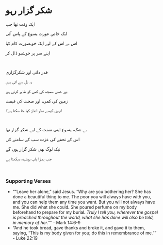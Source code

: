 # شکر گزار رہو

ایک وقت تھا جب

ایک خاص عورت یسوع کے پاس آئی

اس نے اس کے لیے ایک خوبصورت کام کیا

اپنے سر پر خوشبو ڈال کر

<br />

قدر دانی اور شکرگزاری

یہ دل سے آتی ہیں

بے حسی سمجھ کی کمی کو ظاہر کرتی ہے

زمین کی کمی، اور صحت کی قیمت

انہیں کیسے نظر انداز کیا جا سکتا ہے؟

<p></p>

<br />

بے شک، یسوع اپنی نعمت کے لیے شکر گزار تھا

اس کے تحفے کی عزت سب کے سامنے کی

نیک لوگ بھی شکر گزار ہوں گے

جب ہمارا باپ پوشیدہ دیکھتا ہے

<br />

### Supporting Verses

- ““Leave her alone,” said Jesus. “Why are you bothering her? She has done a beautiful thing to me. The poor you will always have with you, and you can help them any time you want. But you will not always have me. She did what she could. She poured perfume on my body beforehand to prepare for my burial. *Truly I tell you, wherever the gospel is preached throughout the world, what she has done will also be told, in memory of her*.”” - Mark 14:6-9
- “And he took bread, gave thanks and broke it, and gave it to them, saying, “This is my body given for you; do this in remembrance of me.”” - Luke 22:19